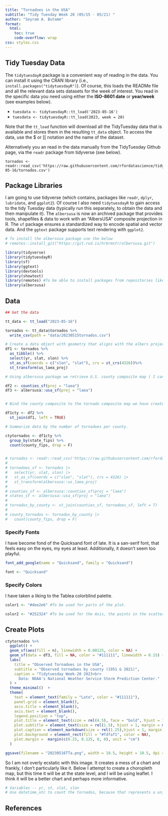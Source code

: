 ```yaml
---
title: "Tornadoes in the USA"
subtitle: "Tidy Tuesday Week 20 (05/15 - 05/21) "
author: "Seyram A. Butame"
format: 
  html:
    toc: true
    code-overflow: wrap
css: styles.css
---
```


## Tidy Tuesday Data

The `tidytuesdayR` package is a convenient way of reading in the data. You can install it using the CRAN library (i.e., `install.packages("tidytuesdayR")`). Of course, this loads the READMe file and all the relevant data sets datasets for the week of interest. You read in the specific data you need using either the **ISO-8601 date** or **year/week** (see examples below).

-   `tuesdata <- tidytuesdayR::tt_load('2023-05-16')`
-   `tuesdata <- tidytuesdayR::tt_load(2023, week = 20)`

Note that the `tt_load` function will download all the TidyTuesday data that is available and stores them in the resulting `tt_data` object. To access the data, use the $ or [[ notation and the name of the dataset.

Alternatively you an read in the data manually from the TidyTuesday Github page, via the `readr` package from tidyverse (see below).

```
tornados <- readr::read_csv('https://raw.githubusercontent.com/rfordatascience/tidytuesday/master/data/2023/2023-05-16/tornados.csv')
```
## Package Libraries

I am going to use tidyverse (which contains, packages like `readr`, `dplyr`, `lubridate`, and `ggplot2`). Of course I also need `tidytuesdayR` to gain access to the tidy Tuesday data (typically run this separately, to obtain the data and then manipulate it). The `albersusa` is now an archived package that provides tools, shapefiles & data to work with an "AlbersUSA" composite projection in R. The `sf` package ensures a standardized way to encode spatial and vector data. And the `ggtext` package supports text rendering with `ggplot2`.

```r
# To install the albersusa package use the below
# remotes::install_git("https://git.rud.is/hrbrmstr/albersusa.git")

library(tidyverse)
library(tidytuesdayR)
library(sf)
library(ggtext)
library(devtools)
library(showtext)
library(remotes) #To be able to install packages from repositories like Github
library(albersusa)
```

## Data


```r

## Get the data

tt_data <- tt_load("2023-05-16")

tornados <- tt_data$tornados %>%
  write_csv(path = "data/20230515tornados.csv")

# Create a data object with geometry that aligns with the albers projection.
df1 <- tornados %>%
  as_tibble() %>%
  select(yr, slat, slon) %>%
  st_as_sf(coords = c("slon", "slat"), crs = st_crs(4326))%>%
  st_transform(us_laea_proj)

# Using albersusa package we retrieve U.S. county composite map ( I can also create a separate U.S. state composite map (data objects that contain the polygon information.)).

df2 <- counties_sf(proj = "laea")
df3 <- albersusa::usa_sf(proj = "laea")


# Bind the county composite to the tornado composite map we have created. We use the st_join function which is used for joining spatial data files.

df1cty <- df2 %>%
  st_join(df1, left = TRUE)

# Summarize data by the number of tornadoes per county.

ctytornados <- df1cty %>%
  group_by(state_fips) %>%
  count(county_fips, drop = F)


# tornados <- readr::read_csv('https://raw.githubusercontent.com/rfordatascience/tidytuesday/master/data/2023/2023-05-16/tornados.csv')
# 
# tornadoes_sf <- tornados |> 
#   select(yr, slat, slon) |> 
#   st_as_sf(coords = c("slon", "slat"), crs = 4326) |> 
#   st_transform(albersusa::us_laea_proj)
# 
# counties_sf <- albersusa::counties_sf(proj = "laea")
# states_sf <- albersusa::usa_sf(proj = "laea")
# 
# tornados_by_county <- st_join(counties_sf, tornadoes_sf, left = T)
# 
# county_tornados <- tornados_by_county |> 
#   count(county_fips, drop = F)

```

### Specify Fonts

I have become fond of the Quicksand font of late. It is a san-serif font, that feels easy on the eyes, my eyes at least. Additionally, it doesn't seem too playful.

```r
font_add_google(name = "Quicksand", family = "Quicksand")

font <- "Quicksand"
```

### Specify Colors
I have taken a liking to the Tablea colorblind palette.

```r

color1 <- "#dee2e6" #To be used for parts of the plot.

color2 <- "#252324" #To be used for the Axis, the points in the scatter plot, and the text

```

## Create Plots

```r
ctytornados %>%
  ggplot() + 
  geom_sf(aes(fill = n), linewidth = 0.00125, color = NA) + 
  geom_sf(data = df3, fill = NA, color = "#111111", linewidth = 0.15) +
  labs(
    title = "Observed Tornadoes in the USA", 
    subtitle = "Observed tornadoes by county (1951 & 2021)",
    caption = "Tidytuesday Week-20 2023<br>
      Data: NOAA's National Weather Service Storm Prediction Center."
  ) + 
  theme_minimal()  +
  theme(
    text = element_text(family = "Lato", color = "#111111"),
    panel.grid = element_blank(),
    axis.title = element_blank(),
    axis.text = element_blank(),
    legend.position = "top",
    plot.title = element_text(size = rel(4.5), face = "bold", hjust = 1, margin = margin(t = 1, b = .5, unit = "cm")),
    plot.subtitle = element_text(size = rel(1.5), hjust = 1, margin = margin(b = 1, unit = "cm")),
    plot.caption = element_markdown(size = rel(1.25),hjust = 1, margin = margin(t = 0.25, b = 0.5, unit = "cm")),
    plot.background = element_rect(fill = "#fdfaf1", color = NA),
    plot.margin =  margin(c(0.25, 0.125, 0, 0), unit = "cm")
  )

ggsave(filename = "20230516TTa.png", width = 10.5, height = 10.5, dpi = 300, device = ragg::agg_png)

```


So I am not overly ecstatic with this image. It creates a mess of a chart and frankly, I don't particularly like it. Below I attempt to create a choropleth map, but this time it will be at the state level, and I will be using leaflet. I think it will be a better chart and perhaps more informative.

```r
# Variables -- yr, st, slat, slon
# Use datetime_utc to count the tornados, because that represents a unique value. There may be multiple tornados on the same date, but never the same time.
```


## References




